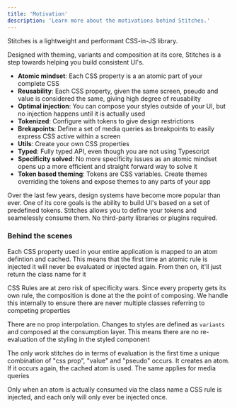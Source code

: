 ```yaml
---
title: 'Motivation'
description: 'Learn more about the motivations behind Stitches.'
---
```


Stitches is a lightweight and performant CSS-in-JS library.

Designed with theming, variants and composition at its core, Stitches is a step towards helping you build consistent UI's.

- **Atomic mindset**: Each CSS property is a an atomic part of your complete CSS
- **Reusability**: Each CSS property, given the same screen, pseudo and value is considered the same, giving high degree of reusability
- **Optimal injection**: You can compose your styles outside of your UI, but no injection happens until it is actually used
- **Tokenized**: Configure with tokens to give design restrictions
- **Brekapoints**: Define a set of media queries as breakpoints to easily express CSS active within a screen
- **Utils**: Create your own CSS properties
- **Typed**: Fully typed API, even though you are not using Typescript
- **Specificity solved**: No more specificity issues as an atomic mindset opens up a more efficient and straight forward way to solve it
- **Token based theming**: Tokens are CSS variables. Create themes overriding the tokens and expose themes to any parts of your app

Over the last few years, design systems have become more popular than ever. One of its core goals is the ability to build UI's based on a set of predefined tokens. Stitches allows you to define your tokens and seamelessly consume them. No third-party libraries or plugins required.

### Behind the scenes

Each CSS property used in your entire application is mapped to an atom defintion and cached. This means that the first time an atomic rule is injected it will never be evaluated or injected again. From then on, it'll just return the class name for it

CSS Rules are at zero risk of specificity wars. Since every property gets its own rule, the composition is done at the the point of composing. We handle this internally to ensure there are never multiple classes referring to competing properties

There are no prop interpolation. Changes to styles are defined as `variants` and composed at the consumption layer. This means there are no re-evaluation of the styling in the styled component

The only work stitches do in terms of evaluation is the first time a unique combination of "css prop", "value" and "pseudo" occurs. It creates an atom. If it occurs again, the cached atom is used. The same applies for media queries

Only when an atom is actually consumed via the class name a CSS rule is injected, and each only will only ever be injected once.
